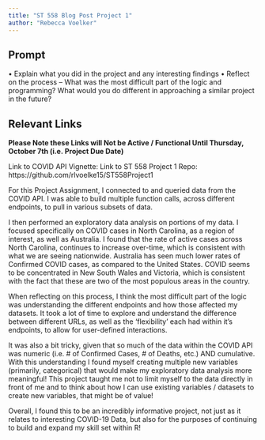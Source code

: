 ```yaml
---
title: "ST 558 Blog Post Project 1"
author: "Rebecca Voelker"
---
```


## Prompt

•	Explain what you did in the project and any interesting findings
•	Reflect on the process – What was the most difficult part of the logic and programming? What would you do different in approaching a similar project in the future? 

## Relevant Links
**Please Note these Links will Not be Active / Functional Until Thursday, October 7th (i.e. Project Due Date)**

Link to COVID API Vignette:
Link to ST 558 Project 1 Repo: https://github.com/rlvoelke15/ST558Project1 

For this Project Assignment, I connected to and queried data from the COVID API. I was able to build multiple function calls, across different endpoints, to pull in various subsets of data. 

I then performed an exploratory data analysis on portions of my data. I focused specifically on COVID cases in North Carolina, as a region of interest, as well as Australia. 
I found that the rate of active cases across North Carolina, continues to increase over-time, which is consistent with what we are seeing nationwide. Australia has seen much lower rates of Confirmed COVID cases, as compared to the United States. COVID seems to be concentrated in New South Wales and Victoria, which is consistent with the fact that these are two of the most populous areas in the country. 

When reflecting on this process, I think the most difficult part of the logic was understanding the different endpoints and how those affected my datasets. It took a lot of time to explore and understand the difference between different URLs, as well as the ‘flexibility’ each had within it’s endpoints, to allow for user-defined interactions. 

It was also a bit tricky, given that so much of the data within the COVID API was numeric (i.e. # of Confirmed Cases, # of Deaths, etc.) AND cumulative. With this understanding I found myself creating multiple new variables (primarily, categorical) that would make my exploratory data analysis more meaningful! This project taught me not to limit myself to the data directly in front of me and to think about how I can use existing variables / datasets to create new variables, that might be of value! 

Overall, I found this to be an incredibly informative project, not just as it relates to interesting COVID-19 Data, but also for the purposes of continuing to build and expand my skill set within R!
